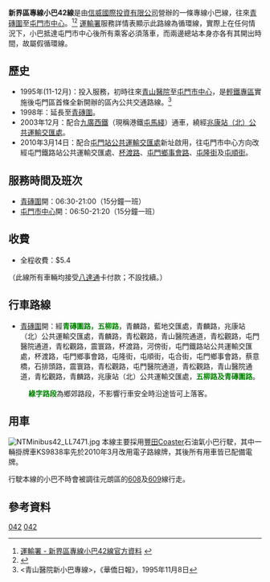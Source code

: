{{公共汽車路線資訊
|代表圖像=NTMinibus42_HZ8991 1.jpg
|代表圖像二=NTMinibus42 LL9924.jpg
|經營者=信威國際
|路線名稱=新界區專線小巴42線
|路線用車=[[豐田Coaster|豐田Coaster]]LPG
|起點站=[[青磚圍|青磚圍]]
|途經地點=[[兆康站_(屯馬綫)|兆康站]]、[[兆康苑|兆康苑]]、[[青山醫院|青山醫院]]、[[屯門醫院|屯門醫院]]、[[屯門站_(屯馬綫)|屯門站]]
|終點站=[[屯門市中心|屯門市中心]]
|起點站服務時間=06:30-21:00
|終點站服務時間=06:50-21:20
|班次頻率=15分鐘一班
|全程收費=$5.4
|主要競爭交通=[[香港輕鐵|輕鐵]]
|走線圖=GN42RtMap.png
|走線圖說明=42線走線圖
}}

'''新界區專線小巴42線'''是由[[信威國際投資有限公司|信威國際投資有限公司]]營辦的一條專線小巴線，往來[[青磚圍|青磚圍]]至[[屯門市中心|屯門市中心]]。<ref>[http://www.td.gov.hk/tc/transport_in_hong_kong/public_transport/minibuses/green/gmb_online_guide/new_territories_gmb_routes/nt_42/index.html 運輸署 - 新界區專線小巴42線官方資料] {{webarchive|url=https://web.archive.org/web/20100617170753/http://www.td.gov.hk/tc/transport_in_hong_kong/public_transport/minibuses/green/gmb_online_guide/new_territories_gmb_routes/nt_42/index.html |date=2010-06-17 }}</ref><ref>{{Cite web |url=http://www.681busterminal.com/version2/index.php?fi=a201&id=260 |title=681巴士總站 - 新界專線小巴42線 |access-date=2010-06-10 |archive-date=2020-11-05 |archive-url=https://web.archive.org/web/20201105070717/http://www.681busterminal.com/version2/index.php?fi=a201&id=260 |dead-url=no }}</ref>
[[運輸署|運輸署]]服務詳情表顯示此路線為循環線，實際上在任何情況下，小巴抵達屯門市中心後所有乘客必須落車，而兩邊總站本身亦各有其開出時間，故屬假循環線。

==歷史==
*1995年(11-12月)：投入服務，初時往來[[青山醫院|青山醫院]]至[[屯門市中心|屯門市中心]]，是[[輕鐵專區|輕鐵專區]]實施後屯門區首條全新開辦的區內公共交通路線。<ref><青山醫院新小巴專線>，《華僑日報》，1995年11月8日</ref>
*1998年：延長至[[青磚圍|青磚圍]]。
*2003年12月：配合[[九廣西鐵|九廣西鐵]]（現稱港鐵[[屯馬綫|屯馬綫]]）通車，繞經[[兆康站（北）公共運輸交匯處|兆康站（北）公共運輸交匯處]]。
*2010年3月14日：配合[[屯門站公共運輸交匯處|屯門站公共運輸交匯處]]新址啟用，往屯門市中心方向改經屯門鐵路站公共運輸交匯處、[[杯渡路|杯渡路]]、[[屯門鄉事會路|屯門鄉事會路]]、[[屯隆街|屯隆街]]及[[屯順街|屯順街]]。

==服務時間及班次==
*[[青磚圍|青磚圍]]開：06:30-21:00（15分鐘一班）
*[[屯門市中心|屯門市中心]]開：06:50-21:20（15分鐘一班）

==收費==
*全程收費：$5.4
（此線所有車輛均接受[[八達通|八達通]]卡付款；不設找續。）

==行車路線==
*[[青磚圍|青磚圍]]開：經<span style="color:Green;">'''青磚圍路，五柳路'''</span>，青麟路，藍地交匯處，青麟路，兆康站（北）公共運輸交匯處，青麟路，青松觀路，青山醫院通道，青松觀路，屯門醫院通道，青松觀路，震寰路，杯渡路，河傍街，屯門鐵路站公共運輸交匯處，杯渡路，屯門鄉事會路，屯隆街，屯順街，屯合街，屯門鄉事會路，蔡意橋，石排頭路，震寰路，青松觀路，屯門醫院通道，青松觀路，青山醫院通道，青松觀路，青麟路，兆康站（北）公共運輸交匯處，<span style="color:Green;">'''五柳路及青磚圍路'''</span>。
:<span style="color:Green;">'''綠字路段'''</span>為鄉郊路段，不影響行車安全時沿途皆可上落客。

==用車==
[[File:NTMinibus42_LL7471.jpg|thumb]]
本線主要採用[[豐田Coaster|豐田Coaster]]石油氣小巴行駛，其中一輛掛牌車KS9838率先於2010年3月改用電子路線牌，其後所有用車皆已配備電牌。

行駛本線的小巴不時會被調往元朗區的[[新界區專線小巴608線|608]]及[[新界區專線小巴609線|609]]線行走。

==參考資料==
<references />

{{屯門區小巴路線列表}}
[[Category:新界區小巴路線|042]]
[[Category:屯門區小巴路線|042]]